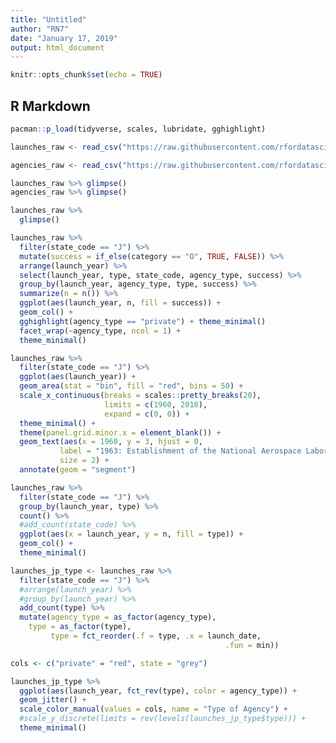 ```yaml
---
title: "Untitled"
author: "RN7"
date: "January 17, 2019"
output: html_document
---
```


```r
knitr::opts_chunk$set(echo = TRUE)
```

## R Markdown

```r
pacman::p_load(tidyverse, scales, lubridate, gghighlight)
```


```r
launches_raw <- read_csv("https://raw.githubusercontent.com/rfordatascience/tidytuesday/master/data/2019/2019-01-15/launches.csv")

agencies_raw <- read_csv("https://raw.githubusercontent.com/rfordatascience/tidytuesday/master/data/2019/2019-01-15/agencies.csv")

```




```r
launches_raw %>% glimpse()
agencies_raw %>% glimpse()

launches_raw %>% 
  glimpse()

launches_raw %>% 
  filter(state_code == "J") %>% 
  mutate(success = if_else(category == "O", TRUE, FALSE)) %>% 
  arrange(launch_year) %>% 
  select(launch_year, type, state_code, agency_type, success) %>% 
  group_by(launch_year, agency_type, type, success) %>% 
  summarize(n = n()) %>% 
  ggplot(aes(launch_year, n, fill = success)) +
  geom_col() +
  gghighlight(agency_type == "private") + theme_minimal()
  facet_wrap(~agency_type, ncol = 1) +
  theme_minimal()

```




```r
launches_raw %>% 
  filter(state_code == "J") %>% 
  ggplot(aes(launch_year)) +
  geom_area(stat = "bin", fill = "red", bins = 50) +
  scale_x_continuous(breaks = scales::pretty_breaks(20),
                     limits = c(1960, 2018),
                     expand = c(0, 0)) +
  theme_minimal() + 
  theme(panel.grid.minor.x = element_blank()) +
  geom_text(aes(x = 1960, y = 3, hjust = 0,
           label = "1963: Establishment of the National Aerospace Laboratory (NAL)"),
           size = 2) +
  annotate(geom = "segment")
```





```r
launches_raw %>% 
  filter(state_code == "J") %>% 
  group_by(launch_year, type) %>% 
  count() %>% 
  #add_count(state_code) %>% 
  ggplot(aes(x = launch_year, y = n, fill = type)) +
  geom_col() +
  theme_minimal()

```



```r
launches_jp_type <- launches_raw %>% 
  filter(state_code == "J") %>% 
  #arrange(launch_year) %>% 
  #group_by(launch_year) %>% 
  add_count(type) %>% 
  mutate(agency_type = as_factor(agency_type),
    type = as_factor(type),
         type = fct_reorder(.f = type, .x = launch_date, 
                                                .fun = min))

cols <- c("private" = "red", state = "grey")

launches_jp_type %>% 
  ggplot(aes(launch_year, fct_rev(type), color = agency_type)) +
  geom_jitter() +
  scale_color_manual(values = cols, name = "Type of Agency") +
  #scale_y_discrete(limits = rev(levels(launches_jp_type$type))) +
  theme_minimal()
```

